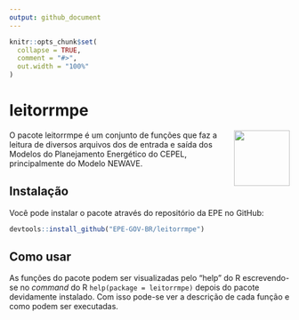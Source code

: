 ```yaml
---
output: github_document
---
```


<!-- README.md is generated from README.Rmd. Please edit that file -->

```r
knitr::opts_chunk$set(
  collapse = TRUE,
  comment = "#>",
  out.width = "100%"
)
```

# leitorrmpe

<!-- badges: start -->

<!-- badges: end -->

<img src="man/figures/logo.png" align="right" height="100" />

O pacote leitorrmpe é um conjunto de funções que faz a leitura de diversos arquivos dos de entrada e saída dos Modelos do Planejamento Energético do CEPEL, principalmente do Modelo NEWAVE.

## Instalação

Você pode instalar o pacote através do repositório da EPE no GitHub:

``` r
devtools::install_github("EPE-GOV-BR/leitorrmpe")
```

## Como usar

As funções do pacote podem ser visualizadas pelo "help" do R escrevendo-se no *command* do R `help(package = leitorrmpe)` depois do pacote devidamente instalado. Com isso pode-se ver a descrição de cada função e como podem ser executadas.